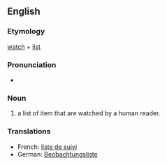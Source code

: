 {{selfref|For help on watchlist, see [[m:Watchlist|Watchlist]] on Meta-Wiki.}}
==English==

===Etymology===
[[watch]] + [[list]]

===Pronunciation===
*{{audio|en-us-watchlist.ogg|Audio (US)}}

===Noun===
{{wikipedia}}{{en-noun}}

# a list of item that are watched by a human reader.

===Translations===
{{rfc-level|Translations at L3+ (AutoFormat would have corrected level of Translations)}}
{{top}}
*French: [[liste de suivi]]
*German: [[Beobachtungsliste]]
{{bottom}}